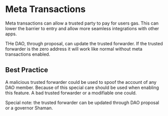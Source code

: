 
# Meta Transactions

Meta transactions can allow a trusted party to pay for users gas. 
This can lower the barrier to entry and allow more seamless integrations with other apps.

THe DAO, through proposal, can update the trusted forwarder. 
If the trusted forwarder is the zero address 
it will work like normal without meta transactions enabled.

## Best Practice

A malicious trusted forwarder could be used to spoof the account of any DAO member.
Because of this special care should be used when enabling this feature. 
A bad trusted forwarder or a modifiable one could.

Special note:
the trusted forwarder can be updated through DAO proposal or a governor Shaman. 
